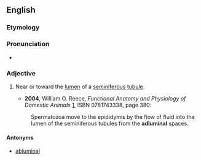 ==English==
===Etymology===

{{prefix|ad|luminal}}
===Pronunciation===
*{{IPA|ædˈlumɪnəl}}

===Adjective===
{{en-adj|-}}

# {{anatomy}} Near or toward the [[lumen]] of a [[seminiferous]] [[tubule]].
#*'''2004''', William O. Reece, ''Functional Anatomy and Physiology of Domestic Animals'' [http://books.google.com/books?id=gvt_qSsLobUC], ISBN 0781743338, page 380:
#:Spermatozoa move to the epididymis by the flow of fluid into the lumen of the seminiferous tubules from the '''adluminal''' spaces.

====Antonyms====
*[[abluminal]]
